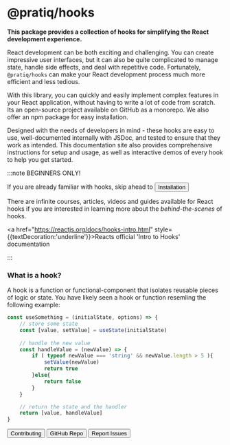 

# @pratiq/hooks


**This package provides a collection of hooks for simplifying the React development experience.**



React development can be both exciting and challenging. You can create impressive user interfaces, 
but it can also be quite complicated to manage state, handle side effects, and deal with repetitive 
code. Fortunately, `@pratiq/hooks` can make your React development process much more efficient and less tedious.

With this library, you can quickly and easily implement complex features in your React application, 
without having to write a lot of code from scratch. Its an open-source project available on GitHub 
as a monorepo. We also offer an npm package for easy installation. 

Designed with the needs of developers in mind - these hooks are easy to use, 
well-documented internally with JSDoc, and tested to ensure that they work as intended. This 
documentation site also provides comprehensive instructions for setup and usage, as well as interactive
demos of every hook to help you get started.









:::note BEGINNERS ONLY!

If you are already familiar with hooks, skip ahead to <Button href='/docs/getting-started/installation'>Installation</Button>

There are infinite courses, articles, videos and guides available for React 
hooks if you are interested in learning more about the *behind-the-scenes* of hooks.

<a href="https://reactjs.org/docs/hooks-intro.html" style={{textDecoration:'underline'}}>Reacts official 'Intro to Hooks' documentation</a>

:::






### What is a hook?

A hook is a function or functional-component that isolates reusable pieces 
of logic or state. You have likely seen a hook or function resemling the following
example:

```ts
const useSomething = (initialState, options) => {
    // store some state
    const [value, setValue] = useState(initialState)
    
    // handle the new value
    const handleValue = (newValue) => {
        if ( typeof newValue === 'string' && newValue.length > 5 ){
            setValue(newValue)
            return true
        }else{
            return false
        }
    }

    // return the state and the handler
    return [value, handleValue]
}
````







<div style={{ display: 'flex', gap: 15, marginTop:'1rem' }}>
<Button href='/docs/contributing' style={{background:'#2248', padding:'.5rem 1rem', borderRadius:'.5rem', textDecoration:'none'}}>Contributing</Button>
<Button href='https://github.com/pratiqdev/hook-docs' style={{background:'#2248', padding:'.5rem 1rem', borderRadius:'.5rem', textDecoration:'none'}}>GitHub Repo</Button>
<Button href='https://github.com/pratiqdev/hook-docs/issues' style={{background:'#2248', padding:'.5rem 1rem', borderRadius:'.5rem', textDecoration:'none'}}>Report Issues</Button>
</div>
